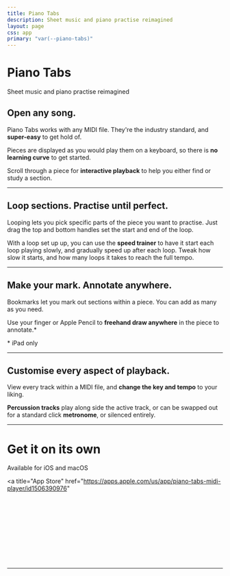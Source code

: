 ```yaml
---
title: Piano Tabs
description: Sheet music and piano practise reimagined
layout: page
css: app
primary: "var(--piano-tabs)"
---
```


<Icon name="piano-tabs" />

# Piano Tabs

<Lead>Sheet music and piano practise reimagined</Lead>

<AppPromoImage src="/assets/piano-tabs/promo.png" />

## Open any song.

Piano Tabs works with any MIDI file. They're the industry standard, and **super-easy** to get hold of.

Pieces are displayed as you would play them on a keyboard, so there is **no learning curve** to get started.

Scroll through a piece for **interactive playback** to help you either find or study a section.

---

<AppBlock src="/assets/piano-tabs/preview-1.png" alt="Section looping">

## Loop sections. Practise until perfect.

Looping lets you pick specific parts of the piece you want to practise. Just drag the top and bottom handles set the start and end of the loop.

With a loop set up up, you can use the **speed trainer** to have it start each loop playing slowly, and gradually speed up after each loop. Tweak how slow it starts, and how many loops it takes to reach the full tempo.

</AppBlock>

---

<AppBlock src="/assets/piano-tabs/preview-2.png" alt="Bookmarks" layout="reverse" imagePosition="center-contain">

## Make your mark. Annotate anywhere.

Bookmarks let you mark out sections within a piece. You can add as many as you need.

Use your finger or Apple Pencil to **freehand draw anywhere** in the piece to annotate.\*

<p className="footnote">* iPad only</p>

</AppBlock>

---

<AppBlock src="/assets/piano-tabs/preview-3.png" alt="Playback customisation">

## Customise every aspect of playback.

View every track within a MIDI file, and **change the key and tempo** to your liking.

**Percussion tracks** play along side the active track, or can be swapped out for a standard click **metronome**, or silenced entirely.

</AppBlock>

---

<div className="side-by-side">

<div className="side-by-side__item">

# Get it on its own

<Lead>Available for iOS and macOS</Lead>

<div className="center-icons">

<a
  title="App Store"
  href="https://apps.apple.com/us/app/piano-tabs-midi-player/id1506390976"
>
  <Svg src="/assets/vendor/app-store.svg" />
</a>

</div>

</div>

---

<div className="side-by-side__item">

<BetterTogether />

</div>

</div>

<LegalLinks />
